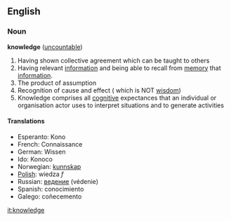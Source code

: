 ==English==
===Noun===
'''knowledge''' ([[uncountable]])

#Having shown collective agreement which can be taught to others
#Having relevant [[information]] and being able to recall from [[memory]] that [[information]].
#The product of assumption
#Recognition of cause and effect ( which is NOT [[wisdom]])
#Knowledge comprises all [[cognitive]] expectances that an individual or organisation actor uses to interpret situations and to generate activities

====Translations====
*Esperanto: Kono
*French: Connaissance
*German: Wissen
*Ido: Konoco
*Norwegian: [[kunnskap]]
*[[Polish]]: wiedza ''f''
*Russian: [[ведение]] (védenie)
*Spanish: conocimiento
*Galego: coñecemento

[[it:knowledge]]